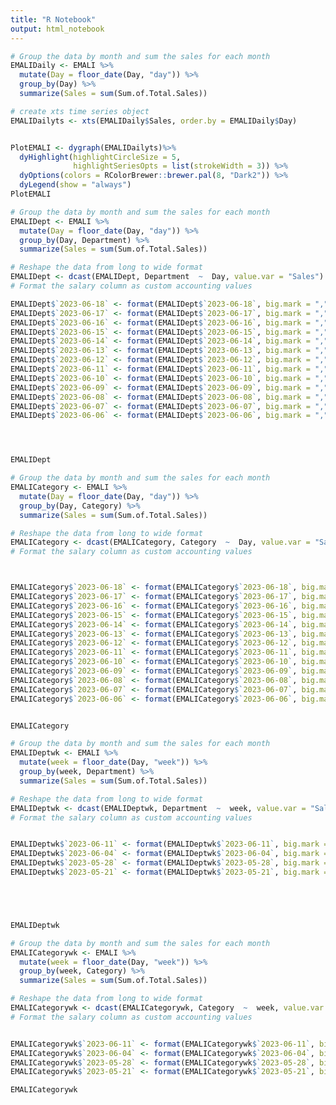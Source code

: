 ```yaml
---
title: "R Notebook"
output: html_notebook
---
```


```r
# Group the data by month and sum the sales for each month
EMALIDaily <- EMALI %>%
  mutate(Day = floor_date(Day, "day")) %>%
  group_by(Day) %>%
  summarize(Sales = sum(Sum.of.Total.Sales)) 

# create xts time series object
EMALIDailyts <- xts(EMALIDaily$Sales, order.by = EMALIDaily$Day)


PlotEMALI <- dygraph(EMALIDailyts)%>%
  dyHighlight(highlightCircleSize = 5, 
              highlightSeriesOpts = list(strokeWidth = 3)) %>%
  dyOptions(colors = RColorBrewer::brewer.pal(8, "Dark2")) %>%
  dyLegend(show = "always") 
PlotEMALI
```




```r
# Group the data by month and sum the sales for each month
EMALIDept <- EMALI %>%
  mutate(Day = floor_date(Day, "day")) %>%
  group_by(Day, Department) %>%
  summarize(Sales = sum(Sum.of.Total.Sales)) 

# Reshape the data from long to wide format
EMALIDept <- dcast(EMALIDept, Department  ~  Day, value.var = "Sales") %>% select(1,29,28,27,26,25,24,23,22,21,20,19,18,17) %>% arrange(desc(`2023-06-18`))
# Format the salary column as custom accounting values

EMALIDept$`2023-06-18` <- format(EMALIDept$`2023-06-18`, big.mark = ",", decimal.mark = ".", nsmall = 0)
EMALIDept$`2023-06-17` <- format(EMALIDept$`2023-06-17`, big.mark = ",", decimal.mark = ".", nsmall = 0)
EMALIDept$`2023-06-16` <- format(EMALIDept$`2023-06-16`, big.mark = ",", decimal.mark = ".", nsmall = 0)
EMALIDept$`2023-06-15` <- format(EMALIDept$`2023-06-15`, big.mark = ",", decimal.mark = ".", nsmall = 0)
EMALIDept$`2023-06-14` <- format(EMALIDept$`2023-06-14`, big.mark = ",", decimal.mark = ".", nsmall = 0)
EMALIDept$`2023-06-13` <- format(EMALIDept$`2023-06-13`, big.mark = ",", decimal.mark = ".", nsmall = 0)
EMALIDept$`2023-06-12` <- format(EMALIDept$`2023-06-12`, big.mark = ",", decimal.mark = ".", nsmall = 0)
EMALIDept$`2023-06-11` <- format(EMALIDept$`2023-06-11`, big.mark = ",", decimal.mark = ".", nsmall = 0)
EMALIDept$`2023-06-10` <- format(EMALIDept$`2023-06-10`, big.mark = ",", decimal.mark = ".", nsmall = 0)
EMALIDept$`2023-06-09` <- format(EMALIDept$`2023-06-09`, big.mark = ",", decimal.mark = ".", nsmall = 0)
EMALIDept$`2023-06-08` <- format(EMALIDept$`2023-06-08`, big.mark = ",", decimal.mark = ".", nsmall = 0)
EMALIDept$`2023-06-07` <- format(EMALIDept$`2023-06-07`, big.mark = ",", decimal.mark = ".", nsmall = 0)
EMALIDept$`2023-06-06` <- format(EMALIDept$`2023-06-06`, big.mark = ",", decimal.mark = ".", nsmall = 0)




EMALIDept

```


```r
# Group the data by month and sum the sales for each month
EMALICategory <- EMALI %>%
  mutate(Day = floor_date(Day, "day")) %>%
  group_by(Day, Category) %>%
  summarize(Sales = sum(Sum.of.Total.Sales)) 

# Reshape the data from long to wide format
EMALICategory <- dcast(EMALICategory, Category  ~  Day, value.var = "Sales") %>% select(1,29,28,27,26,25,24,23,22,21,20,19,18,17) %>% arrange(desc(`2023-06-18`))
# Format the salary column as custom accounting values



EMALICategory$`2023-06-18` <- format(EMALICategory$`2023-06-18`, big.mark = ",", decimal.mark = ".", nsmall = 0)
EMALICategory$`2023-06-17` <- format(EMALICategory$`2023-06-17`, big.mark = ",", decimal.mark = ".", nsmall = 0)
EMALICategory$`2023-06-16` <- format(EMALICategory$`2023-06-16`, big.mark = ",", decimal.mark = ".", nsmall = 0)
EMALICategory$`2023-06-15` <- format(EMALICategory$`2023-06-15`, big.mark = ",", decimal.mark = ".", nsmall = 0)
EMALICategory$`2023-06-14` <- format(EMALICategory$`2023-06-14`, big.mark = ",", decimal.mark = ".", nsmall = 0)
EMALICategory$`2023-06-13` <- format(EMALICategory$`2023-06-13`, big.mark = ",", decimal.mark = ".", nsmall = 0)
EMALICategory$`2023-06-12` <- format(EMALICategory$`2023-06-12`, big.mark = ",", decimal.mark = ".", nsmall = 0)
EMALICategory$`2023-06-11` <- format(EMALICategory$`2023-06-11`, big.mark = ",", decimal.mark = ".", nsmall = 0)
EMALICategory$`2023-06-10` <- format(EMALICategory$`2023-06-10`, big.mark = ",", decimal.mark = ".", nsmall = 0)
EMALICategory$`2023-06-09` <- format(EMALICategory$`2023-06-09`, big.mark = ",", decimal.mark = ".", nsmall = 0)
EMALICategory$`2023-06-08` <- format(EMALICategory$`2023-06-08`, big.mark = ",", decimal.mark = ".", nsmall = 0)
EMALICategory$`2023-06-07` <- format(EMALICategory$`2023-06-07`, big.mark = ",", decimal.mark = ".", nsmall = 0)
EMALICategory$`2023-06-06` <- format(EMALICategory$`2023-06-06`, big.mark = ",", decimal.mark = ".", nsmall = 0)


EMALICategory

```


```r
# Group the data by month and sum the sales for each month
EMALIDeptwk <- EMALI %>%
  mutate(week = floor_date(Day, "week")) %>%
  group_by(week, Department) %>%
  summarize(Sales = sum(Sum.of.Total.Sales)) 

# Reshape the data from long to wide format
EMALIDeptwk <- dcast(EMALIDeptwk, Department  ~  week, value.var = "Sales") %>% select(1,5,4,3,2) %>% arrange(desc(`2023-06-11`))
# Format the salary column as custom accounting values


EMALIDeptwk$`2023-06-11` <- format(EMALIDeptwk$`2023-06-11`, big.mark = ",", decimal.mark = ".", nsmall = 0)
EMALIDeptwk$`2023-06-04` <- format(EMALIDeptwk$`2023-06-04`, big.mark = ",", decimal.mark = ".", nsmall = 0)
EMALIDeptwk$`2023-05-28` <- format(EMALIDeptwk$`2023-05-28`, big.mark = ",", decimal.mark = ".", nsmall = 0)
EMALIDeptwk$`2023-05-21` <- format(EMALIDeptwk$`2023-05-21`, big.mark = ",", decimal.mark = ".", nsmall = 0)





EMALIDeptwk
```

```r
# Group the data by month and sum the sales for each month
EMALICategorywk <- EMALI %>%
  mutate(week = floor_date(Day, "week")) %>%
  group_by(week, Category) %>%
  summarize(Sales = sum(Sum.of.Total.Sales)) 

# Reshape the data from long to wide format
EMALICategorywk <- dcast(EMALICategorywk, Category  ~  week, value.var = "Sales") %>% select(1,5,4,3,2) %>% arrange(desc(`2023-06-11`))
# Format the salary column as custom accounting values


EMALICategorywk$`2023-06-11` <- format(EMALICategorywk$`2023-06-11`, big.mark = ",", decimal.mark = ".", nsmall = 0)
EMALICategorywk$`2023-06-04` <- format(EMALICategorywk$`2023-06-04`, big.mark = ",", decimal.mark = ".", nsmall = 0)
EMALICategorywk$`2023-05-28` <- format(EMALICategorywk$`2023-05-28`, big.mark = ",", decimal.mark = ".", nsmall = 0)
EMALICategorywk$`2023-05-21` <- format(EMALICategorywk$`2023-05-21`, big.mark = ",", decimal.mark = ".", nsmall = 0)

EMALICategorywk

```